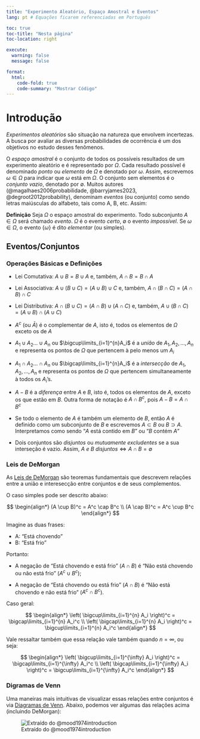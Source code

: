 ```yaml
---
title: "Experimento Aleatório, Espaço Amostral e Eventos"
lang: pt # Equações ficarem referenciadas em Português

toc: true
toc-title: "Nesta página"
toc-location: right

execute: 
  warning: false
  message: false

format:
  html:
    code-fold: true
    code-summary: "Mostrar Código"
---
```


# Introdução

*Experimentos aleatórios* são situação na natureza que envolvem incertezas. A busca por avaliar as diversas probabilidades de ocorrência é um dos objetivos no estudo desses fenômenos.

O *espaço amostral* é o conjunto de todos os possíveis resultados de um experimento aleatório e é representado por $\Omega$. Cada resultado possível é denominado *ponto* ou *elemento* de $\Omega$ e denotado por $\omega$. Assim, escrevemos $\omega \in \Omega$ para indicar que $\omega$ está em $\Omega$. O conjunto sem elementos é o *conjunto vazio*, denotado por $\emptyset$. Muitos autores (@magalhaes2006probabilidade, @barryjames2023, @degroot2012probability), denominam *eventos* (ou conjunto) como sendo letras maiúsculas do alfabeto, tais como A, B, etc. Assim:

**Definição** Seja $\Omega$ o espaço amostral do experimento. Todo subconjunto $A \in \Omega$ será chamado *evento*. $\Omega$ é o evento *certo*, $\emptyset$ o evento *impossível*. Se $\omega \in \Omega$, o evento $\{\omega\}$ é dito *elementar* (ou simples).

## Eventos/Conjuntos

### Operações Básicas e Definições

-   Lei Comutativa: $A \cup B = B \cup A$ e, também, $A \cap B = B \cap A$

-   Lei Associativa: $A \cup (B \cup C) = (A \cup B) \cup C$ e, também, $A \cap (B \cap C) = (A \cap B) \cap C$

-   Lei Distributiva: $A \cap (B \cup C) = (A \cap B) \cup (A \cap C)$ e, também, $A \cup (B \cap C) = (A \cup B) \cap (A \cup C)$

-   $A^c$ (ou $\bar{A}$) é o complementar de $A$, isto é, todos os elementos de $\Omega$ exceto os de $A$

-   $A_1 \cup A_2 ... \cup A_n$ ou $\bigcup\limits_{i=1}^{n}A_i$ é a *união* de $A_1, A_2, ..., A_n$ e representa os pontos de $\Omega$ que pertencem à pelo menos um $A_i$

-   $A_1 \cap A_2 ... \cap A_n$ ou $\bigcap\limits_{i=1}^{n}A_i$ é a *intersecção* de $A_1, A_2, ..., A_n$ e representa os pontos de $\Omega$ que pertencem simultaneamente à todos os $A_i$'s.

-   $A-B$ é a *diferença* entre $A$ e $B$, isto é, todos os elementos de $A$, exceto os que estão em $B$. Outra forma de notação é $A \cap B^c$, pois $A-B = A \cap B^c$

-   Se todo o elemento de $A$ é também um elemento de $B$, então $A$ é definido como um subconjunto de $B$ e escrevemos $A \subset B$ ou $B \supset A$. Interpretamos como sendo "$A$ está contido em $B$" ou "$B$ contém $A$"

-   Dois conjuntos são *disjuntos* ou *mutuamente excludentes* se a sua interseção é vazio. Assim, $A\ e\ B\ disjuntos \iff A \cap B = \emptyset$

### Leis de DeMorgan

As [Leis de DeMorgan](https://en.wikipedia.org/wiki/De_Morgan%27s_laws) são teoremas fundamentais que descrevem relações entre a união e interesecção entre conjuntos e de seus complementos.

O caso simples pode ser descrito abaixo:

$$
\begin{align*}
(A \cup B)^c = A^c \cap B^c \\
(A \cap B)^c = A^c \cup B^c
\end{align*}
$$

Imagine as duas frases:

-   A: "Está chovendo"
-   B: "Está frio"

Portanto:

-   A negação de "Está chovendo e está frio" ($A \cap B$) é "Não está chovendo ou não está frio" ($A^c \cup B^c$);

-   A negação de "Está chovendo ou está frio" ($A \cap B$) é "Não está chovendo e não está frio" ($A^c \cap B^c$).

Caso geral:

$$
\begin{align*}
\left( \bigcup\limits_{i=1}^{n} A_i \right)^c = \bigcap\limits_{i=1}^{n} A_i^c \\
\left( \bigcap\limits_{i=1}^{n} A_i \right)^c = \bigcup\limits_{i=1}^{n} A_i^c
\end{align*}
$$

Vale ressaltar também que essa relação vale também quando $n = \infty$, ou seja:

$$
\begin{align*}
\left( \bigcup\limits_{i=1}^{\infty} A_i \right)^c = \bigcap\limits_{i=1}^{\infty} A_i^c \\
\left( \bigcap\limits_{i=1}^{\infty} A_i \right)^c = \bigcup\limits_{i=1}^{\infty} A_i^c
\end{align*}
$$

### Digramas de Venn

Uma maneiras mais intuitivas de visualizar essas relações entre conjuntos é via [Diagramas de Venn](https://pt.wikipedia.org/wiki/Diagrama_de_Venn). Abaixo, podemos ver algumas das relações acima (incluindo DeMorgan):

![Extraído do @mood1974introduction](figs/venn.png)
